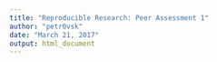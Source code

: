 ```yaml
---
title: "Reproducible Research: Peer Assessment 1"
author: "petr0vsk"
date: "March 21, 2017"
output: html_document
---
```

